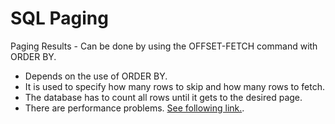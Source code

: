 # SQL Paging

Paging Results - Can be done by using the OFFSET-FETCH command with ORDER BY.


- Depends on the use of ORDER BY.
- It is used to specify how many rows to skip and how many rows to fetch.
- The database has to count all rows until it gets to the desired page.
- There are performance problems. [See following link.](http://use-the-index-luke.com/sql/partial-results/fetch-next-page).